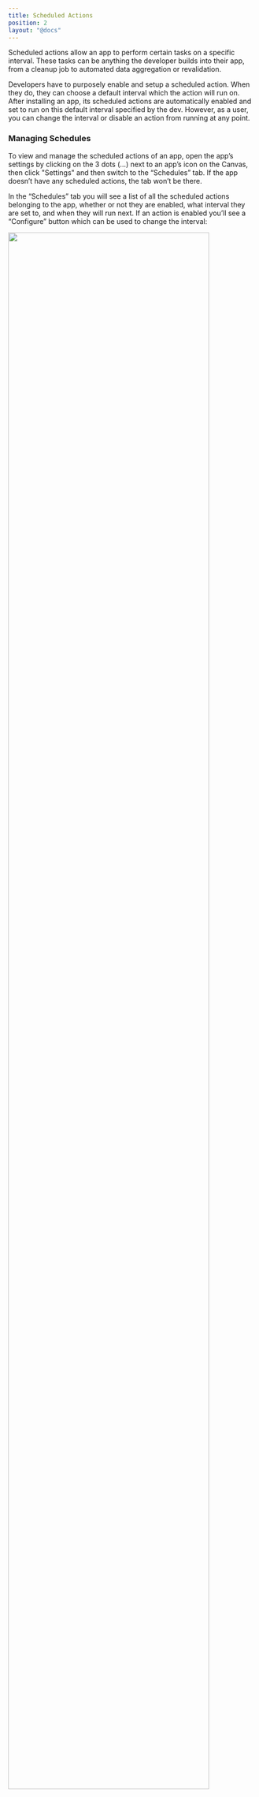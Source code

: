 ```yaml
---
title: Scheduled Actions
position: 2
layout: "@docs"
---
```


Scheduled actions allow an app to perform certain tasks on a specific interval. These tasks can be anything the developer builds into their app, from a cleanup job to automated data aggregation or revalidation.

Developers have to purposely enable and setup a scheduled action. When they do, they can choose a default interval which the action will run on. After installing an app, its scheduled actions are automatically enabled and set to run on this default interval specified by the dev. However, as a user, you can change the interval or disable an action from running at any point.

### Managing Schedules

To view and manage the scheduled actions of an app, open the app’s settings by clicking on the 3 dots (…) next to an app’s icon on the Canvas, then click "Settings" and then switch to the “Schedules” tab. If the app doesn’t have any scheduled actions, the tab won’t be there.

In the “Schedules” tab you will see a list of all the scheduled actions belonging to the app, whether or not they are enabled, what interval they are set to, and when they will run next. If an action is enabled you’ll see a “Configure” button which can be used to change the interval:

<Image src="/docs_assets/schedules/schedule-view.png" subtext="List of scheduled actions" background width="90%" />

### Changing a Schedule

To change a scheduled action’s interval, click the “Configure” button in the “Schedules” tab in the app’s Settings. You will be shown options to choose between different interval types ranging from minutes to months and anything in between.

<Image src="/docs_assets/schedules/configure-schedule.png" subtext="Configure Schedule" background width="90%" />

When you select an interval, the UI will show you when the action would run next. Once you are happy, click “Save” to schedule the action on the new interval.

<Image src="/docs_assets/schedules/new-schedule.png" subtext="New Schedule" background width="90%" />

